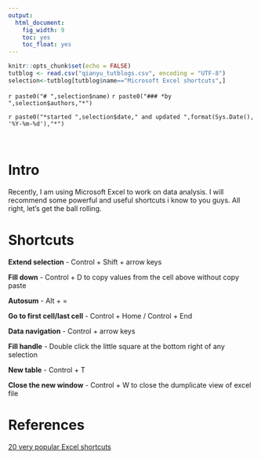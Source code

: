 ```yaml
---
output:
  html_document:
    fig_width: 9
    toc: yes
    toc_float: yes
---
```


```r
knitr::opts_chunk$set(echo = FALSE)
tutblog <- read.csv("qianyu_tutblogs.csv", encoding = "UTF-8")
selection<-tutblog[tutblog$name=="Microsoft Excel shortcuts",]
```
`r paste0("# ",selection$name)`
`r paste0("### *by ",selection$authors,"*")`

<div class = "row">
<div class = "col-md-9">`r paste0("*started ",selection$date," and updated ",format(Sys.Date(), '%Y-%m-%d'),"*")`</div>

<br/>

# Intro
Recently, I am using Microsoft Excel to work on data analysis. I will recommend some powerful and useful shortcuts i know to you guys. All right, let's get the ball rolling. 

# Shortcuts

**Extend selection** - Control + Shift + arrow keys

**Fill down** - Control + D to copy values from the cell above without copy paste

**Autosum** - Alt + =

**Go to first cell/last cell** - Control + Home / Control + End

**Data navigation** - Control + arrow keys

**Fill handle** - Double click the little square at the bottom right of any selection

**New table** - Control + T

**Close the new window** - Control + W to close the dumplicate view of excel file

# References
[20 very popular Excel shortcuts](https://exceljet.net/blog/20-very-popular-excel-shortcuts)


